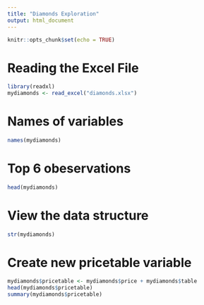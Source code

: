 ```yaml
---
title: "Diamonds Exploration"
output: html_document
---
```


```r
knitr::opts_chunk$set(echo = TRUE)
```

# Reading the Excel File

```r
library(readxl)
mydiamonds <- read_excel("diamonds.xlsx")
```
# Names of variables

```r
names(mydiamonds)
```

# Top 6 obeservations

```r
head(mydiamonds)
```

# View the data structure

```r
str(mydiamonds)
```

# Create new pricetable variable

```r
mydiamonds$pricetable <- mydiamonds$price + mydiamonds$table
head(mydiamonds$pricetable)
summary(mydiamonds$pricetable)
```


